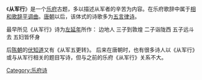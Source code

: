《'''从军行'''》是一个[[乐府|乐府]]古题，多以描述从军者的辛苦为内容。在乐府歌辞中属于[[相和歌辞|相和歌辞]][[平调曲|平调曲]]。[[唐朝|唐朝]]以后，该体式的诗歌多为[[五言律诗|五言律诗]]。

最早所见《从军行》诗为[[左延年|左延年]]所作：
<poem>
边地人
三子到敦煌
二子诣陇西
五子远斗去
五妇皆怀身
</poem>

后[[陈朝|陈朝]]的[[伏知道|伏知道]]又有《从军五更转》。
后来在唐朝时，也有很多诗人以《从军行》或与从军行相关的题目写诗，但与之前的乐府《从军行》关系不大。
{{wikisource}}
{{Chinese literature-stub}}

[[Category:乐府诗|Category:乐府诗]]